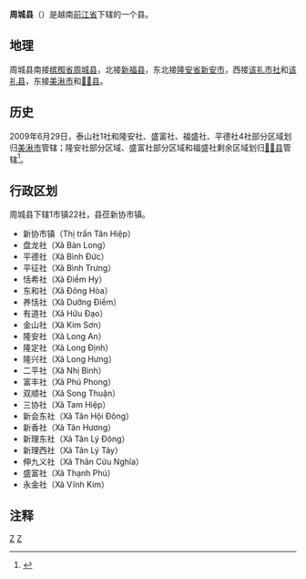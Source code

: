 {{Infobox Settlement
|name                   = 周城县
|settlement_type        = 县
|official_name          = 
|other_name             = 
|native_name            = {{lang|vi|Huyện Châu Thành}}
|nickname               = 
|motto                  = 
|image_skyline          = Tượng đài kỷ niệm chiến thắng Rạch Gầm - Xoài Mút.png
|imagesize              = 
|image_caption          = 
|image_flag             = 
|flag_size              = 
|image_seal             = 
|seal_size              = 
|image_shield           = 
|shield_size            = 
|image_blank_emblem     = 
|blank_emblem_size      = 
|image_map              = {{Infobox mapframe|frame-width=250|zoom=10}}
|mapsize                = 
|map_caption            = 
|image_map1             = 
|mapsize1               = 
|map_caption1           = 
|pushpin_map            = Vietnam
|pushpin_label_position = bottom
|pushpin_map_caption    = 
|pushpin_map1           = 
|pushpin_label_position1= 
|pushpin_map_caption1   = 
|subdivision_type       = 国家
|subdivision_name       = {{flag|Vietnam}}
|subdivision_type1      = [[越南行政区划|省]]
|subdivision_name1      = [[前江省|前江省]]
|subdivision_type2      = 行政区划
|subdivision_name2      = 1市镇22社
|subdivision_type3      = 
|subdivision_name3      = 
|seat_type              = 县莅
|seat                   = {{link-vi|新协市镇|Tân Hiệp, Châu Thành (Tiền Giang)}}
|government_type        = 
|leader_title           = 
|leader_name            = 
|leader_title1          = 
|leader_name1           = 
|established_title      = 
|established_date       = 
|area_magnitude         = 
|unit_pref              = 
|area_footnotes         = 
|area_total_km2         = 229.92
|area_land_km2          = 
|area_water_km2         = 
|area_water_percent     = 
|area_urban_km2         = 
|area_metro_km2         = 
|population_as_of       = 2019年
|population_footnotes   = 
|population_note        = 
|population_total       = 263691
|population_density_km2 = auto
|population_metro             = 
|population_density_metro_km2 = 
|population_urban             = 
|population_density_urban_km2 = 
|timezone               = [[越南标准时间|越南标准时间]]
|utc_offset             = +7
|elevation_footnotes    = 
|elevation_m            = 
|coor_type              = 
|coordinates            = 
|postal_code_type       = 
|postal_code            = 
|area_code              = 
|website                = [http://chauthanh.tiengiang.gov.vn 周城县电子信息门户网站]
|footnotes              = 
}}
'''周城县'''（{{vie|v='''Huyện Châu Thành'''|hn=縣周城}}）是越南[[前江省|前江省]]下辖的一个县。

==地理==
周城县南接[[槟椥省|槟椥省]][[周城县_(槟椥省)|周城县]]，北接[[新福县|新福县]]，东北接[[隆安省|隆安省]][[新安市|新安市]]，西接[[该礼市社|该礼市社]]和[[该礼县|该礼县]]，东接[[美湫市|美湫市]]和[[𢄂𥺊县|𢄂𥺊县]]。

==历史==
2009年6月29日，泰山社1社和隆安社、盛富社、福盛社、平德社4社部分区域划归[[美湫市|美湫市]]管辖；隆安社部分区域、盛富社部分区域和福盛社剩余区域划归[[𢄂𥺊县|𢄂𥺊县]]管辖<ref>{{Cite web |url=https://thuvienphapluat.vn/van-ban/Bo-may-hanh-chinh/Nghi-quyet-28-NQ-CP-dieu-chinh-va-mo-rong-dia-gioi-hanh-chinh-91273.aspx |title=Nghị quyết số 28/NQ-CP về việc điều chỉnh địa giới hành chính huyện Châu Thành, huyện Chợ Gạo để mở rộng địa giới hành chính thành phố Mỹ Tho; điều chỉnh địa giới hành chính xã, thành lập xã thuộc thành phố Mỹ Tho, huyện Châu Thành, huyện Chợ Gạo, tỉnh Tiền Giang do Chính phủ ban hành |accessdate=2020-04-20 |archive-date=2020-03-21 |archive-url=https://web.archive.org/web/20200321194816/https://thuvienphapluat.vn/van-ban/Bo-may-hanh-chinh/Nghi-quyet-28-NQ-CP-dieu-chinh-va-mo-rong-dia-gioi-hanh-chinh-91273.aspx |dead-url=no }}</ref>。

==行政区划==
周城县下辖1市镇22社，县莅新协市镇。
*新协市镇（Thị trấn Tân Hiệp）
*盘龙社（Xã Bàn Long）
*平德社（Xã Bình Đức）
*平征社（Xã Bình Trưng）
*恬希社（Xã Điềm Hy）
*东和社（Xã Đông Hòa）
*养恬社（Xã Dưỡng Điềm）
*有道社（Xã Hữu Đạo）
*金山社（Xã Kim Sơn）
*隆安社（Xã Long An）
*隆定社（Xã Long Định）
*隆兴社（Xã Long Hưng）
*二平社（Xã Nhị Bình）
*富丰社（Xã Phú Phong）
*双顺社（Xã Song Thuận）
*三协社（Xã Tam Hiệp）
*新会东社（Xã Tân Hội Đông）
*新香社（Xã Tân Hương）
*新理东社（Xã Tân Lý Đông）
*新理西社（Xã Tân Lý Tây）
*伸九义社（Xã Thân Cửu Nghĩa）
*盛富社（Xã Thạnh Phú）
*永金社（Xã Vĩnh Kim）

==注释==
{{reflist}}

{{前江省行政区划}}
{{越南九龙江三角洲之县市镇区域划分}}

[[Category:越南县份|Z]]
[[Category:前江省|Z]]